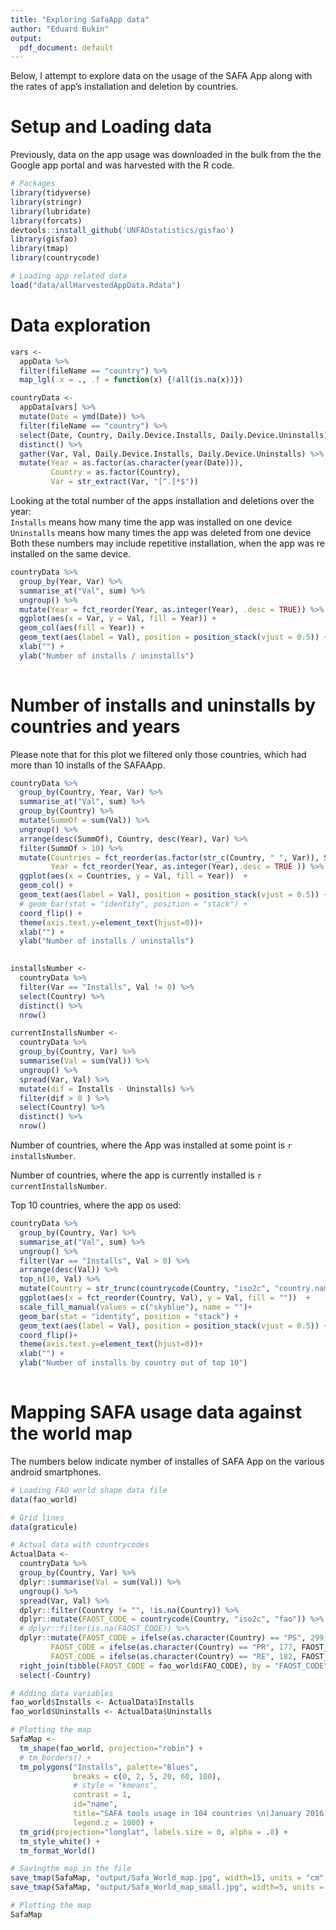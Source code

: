 ```yaml
---
title: "Exploring SafaApp data"
author: "Eduard Bukin"
output:
  pdf_document: default
---
```


Below, I attempt to explore data on the usage of the SAFA App along with the rates of app's installation and deletion by countries. 

# Setup and Loading data

Previously, data on the app usage was downloaded in the bulk from the the Google app portal and was harvested with the R code.

```r
# Packages
library(tidyverse)
library(stringr)
library(lubridate)
library(forcats)
devtools::install_github('UNFAOstatistics/gisfao')
library(gisfao)
library(tmap)
library(countrycode)

# Loading app related data
load("data/allHarvestedAppData.Rdata")
```

# Data exploration

```r
vars <- 
  appData %>% 
  filter(fileName == "country") %>% 
  map_lgl(.x = ., .f = function(x) {!all(is.na(x))})

countryData <-
  appData[vars] %>%
  mutate(Date = ymd(Date)) %>% 
  filter(fileName == "country") %>%
  select(Date, Country, Daily.Device.Installs, Daily.Device.Uninstalls) %>% 
  distinct() %>% 
  gather(Var, Val, Daily.Device.Installs, Daily.Device.Uninstalls) %>% 
  mutate(Year = as.factor(as.character(year(Date))),
         Country = as.factor(Country),
         Var = str_extract(Var, "[^.]*$"))  
```

Looking at the total number of the apps installation and deletions over the year:  
`Installs` means how many time the app was installed on one device  
`Uninstalls` means how many times the app was deleted from one device  
Both these numbers may include repetitive installation, when the app was re installed on the same device.

```r
countryData %>% 
  group_by(Year, Var) %>% 
  summarise_at("Val", sum) %>% 
  ungroup() %>% 
  mutate(Year = fct_reorder(Year, as.integer(Year), .desc = TRUE)) %>% 
  ggplot(aes(x = Var, y = Val, fill = Year)) + 
  geom_col(aes(fill = Year)) +
  geom_text(aes(label = Val), position = position_stack(vjust = 0.5)) +
  xlab("") +
  ylab("Number of installs / uninstalls")
  
```

# Number of installs and uninstalls by countries and years 

Please note that for this plot we filtered only those countries, which had more than 10 installs of the SAFAApp. 

```r
countryData %>% 
  group_by(Country, Year, Var) %>% 
  summarise_at("Val", sum) %>% 
  group_by(Country) %>% 
  mutate(SummOf = sum(Val)) %>% 
  ungroup() %>% 
  arrange(desc(SummOf), Country, desc(Year), Var) %>% 
  filter(SummOf > 10) %>% 
  mutate(Countries = fct_reorder(as.factor(str_c(Country, " ", Var)), SummOf, .desc = TRUE),
         Year = fct_reorder(Year, as.integer(Year),.desc = TRUE )) %>% 
  ggplot(aes(x = Countries, y = Val, fill = Year))  + 
  geom_col() +
  geom_text(aes(label = Val), position = position_stack(vjust = 0.5)) +
  # geom_bar(stat = "identity", position = "stack") +
  coord_flip() + 
  theme(axis.text.y=element_text(hjust=0))+
  xlab("") +
  ylab("Number of installs / uninstalls")
  
```

```r
installsNumber <-
  countryData %>% 
  filter(Var == "Installs", Val != 0) %>% 
  select(Country) %>%  
  distinct() %>%  
  nrow()

currentInstallsNumber <-
  countryData %>% 
  group_by(Country, Var) %>% 
  summarise(Val = sum(Val)) %>% 
  ungroup() %>% 
  spread(Var, Val) %>% 
  mutate(dif = Installs - Uninstalls) %>% 
  filter(dif > 0 ) %>% 
  select(Country) %>% 
  distinct() %>% 
  nrow()

```


Number of countries, where the App was installed at some point is `r installsNumber`.  

Number of countries, where the app is currently installed is `r currentInstallsNumber`.

Top 10 countries, where the app os used:

```r
countryData %>% 
  group_by(Country, Var) %>% 
  summarise_at("Val", sum) %>% 
  ungroup() %>% 
  filter(Var == "Installs", Val > 0) %>% 
  arrange(desc(Val)) %>% 
  top_n(10, Val) %>% 
  mutate(Country = str_trunc(countrycode(Country, "iso2c", "country.name.en"), width = 30)) %>% 
  ggplot(aes(x = fct_reorder(Country, Val), y = Val, fill = ""))  + 
  scale_fill_manual(values = c("skyblue"), name = "")+
  geom_bar(stat = "identity", position = "stack") +
  geom_text(aes(label = Val), position = position_stack(vjust = 0.5)) +
  coord_flip()+ 
  theme(axis.text.y=element_text(hjust=0))+
  xlab("") +
  ylab("Number of installs by country out of top 10")
  
```


# Mapping SAFA usage data against the world map

The numbers below indicate nymber of installes of SAFA App on the various android smartphones.

```r
# Loading FAO world shape data file
data(fao_world)

# Grid lines
data(graticule)

# Actual data with countrycodes
ActualData <- 
  countryData %>% 
  group_by(Country, Var) %>% 
  dplyr::summarise(Val = sum(Val)) %>% 
  ungroup() %>% 
  spread(Var, Val) %>% 
  dplyr::filter(Country != "", !is.na(Country)) %>% 
  dplyr::mutate(FAOST_CODE = countrycode(Country, "iso2c", "fao")) %>% 
  # dplyr::filter(is.na(FAOST_CODE)) %>% 
  dplyr::mutate(FAOST_CODE = ifelse(as.character(Country) == "PS", 299, FAOST_CODE),
         FAOST_CODE = ifelse(as.character(Country) == "PR", 177, FAOST_CODE),
         FAOST_CODE = ifelse(as.character(Country) == "RE", 182, FAOST_CODE)) %>% 
  right_join(tibble(FAOST_CODE = fao_world$FAO_CODE), by = "FAOST_CODE") %>% 
  select(-Country)

# Adding data variables
fao_world$Installs <- ActualData$Installs
fao_world$Uninstalls <- ActualData$Uninstalls

# Plotting the map
SafaMap <-
  tm_shape(fao_world, projection="robin") +
  # tm_borders() +
  tm_polygons("Installs", palette="Blues", 
              breaks = c(0, 2, 5, 20, 60, 100),
              # style = "kmeans",
              contrast = 1, 
              id="name", 
              title="SAFA tools usage in 104 countries \n(January 2016 - June 2017)",
              legend.z = 1000) +
  tm_grid(projection="longlat", labels.size = 0, alpha = .8) + 
  tm_style_white() + 
  tm_format_World() 

# Savingthe map in the file
save_tmap(SafaMap, "output/Safa_World_map.jpg", width=15, units = "cm", dpi = 300)
save_tmap(SafaMap, "output/Safa_World_map_small.jpg", width=5, units = "cm", dpi = 300)

# Plotting the map
SafaMap

```










